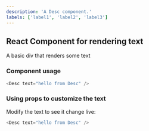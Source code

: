 ```yaml
---
description: 'A Desc component.'
labels: ['label1', 'label2', 'label3']
---
```



## React Component for rendering text

A basic div that renders some text

### Component usage
```js
<Desc text="hello from Desc" />
```

### Using props to customize the text

Modify the text to see it change live:
```js live
<Desc text="hello from Desc" />
```
